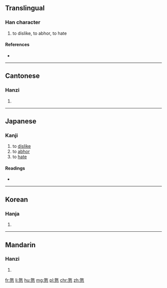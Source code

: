 ==Translingual==

===Han character===
{{Han char|rn=61|rad=心|as=12|sn=16|four=0833<sub>4</sub>|canj=X卜大心 (XYKP), 卜大心 (YKP)}}

# to dislike, to abhor, to hate

====References====
* {{Han ref|kx=0403.050|dkj=11226|dj=0743.100|hdz=42351.050|uh=619D|ud=24989|bh=E976|bd=59766}}

----

==Cantonese==

===Hanzi===
{{yue-hanzi|jyut=|y=deui6}}

# {{defn|lang=yue|sort=心12}}

----

==Japanese==

===Kanji===
{{ja-kanji|grade=|rs=心12}}

# to [[dislike]]
# to [[abhor]]
# to [[hate]]

====Readings====
* {{ja-readings|on=[[たい]] (tai), [[ずい]] (zui), [[だい]] (dai)|kun=[[うらむ]] (uramu)}}

----

==Korean==

===Hanja===
{{ko-hanja|hangeul=[[돈]]|eumhun=|rv=don|mr=ton|y=ton}}

# {{defn|lang=ko|sort=心12}}

----

==Mandarin==

===Hanzi===
{{cmn-hanzi|pin=[[duì]] ([[dui4]])|wg=tui<sup>4</sup>}}

# {{defn|lang=cmn|sort=心12}}

[[fr:憝]]
[[li:憝]]
[[hu:憝]]
[[mg:憝]]
[[pl:憝]]
[[chr:憝]]
[[zh:憝]]
